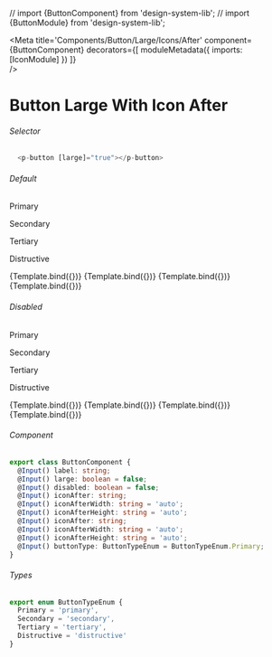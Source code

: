 // import {ButtonComponent} from 'design-system-lib';
// import {ButtonModule} from 'design-system-lib';

<Meta title='Components/Button/Large/Icons/After'
  component={ButtonComponent}
  decorators={[
    moduleMetadata({
      imports: [IconModule]
    })
  ]}  
/>


# Button Large With Icon After

###### Selector
```ts
  <p-button [large]="true"></p-button>
```

###### Default
<Canvas>
  <p className="story-title">Primary</p>
  <p className="story-title">Secondary</p>
  <p className="story-title">Tertiary</p>
  <p className="story-title">Distructive</p>
  <Story name="Primary Icon After"
    args={{
      label: 'Label',
      large: true,
      buttonType: ButtonTypeEnum.Primary,
      iconAfter: 'chevron-down',
      iconAfterWidth: '17'
    }}>
    {Template.bind({})}
  </Story>
  <Story name="Secondary Icon After"
    args={{
      label: 'Label',
      large: true,
      buttonType: ButtonTypeEnum.Secondary,
      iconAfter: 'chevron-down',
      iconAfterWidth: '17'
    }}>
    {Template.bind({})}
  </Story>
  <Story name="Tertiary Icon After"
    args={{
      label: 'Label',
      large: true,
      buttonType: ButtonTypeEnum.Tertiary,
      iconAfter: 'chevron-down',
      iconAfterWidth: '17'
    }}>
    {Template.bind({})}
  </Story>
  <Story name="Distructive Icon After"
      args={{
        label: 'Label',
        large: true,
        buttonType: ButtonTypeEnum.Distructive,
        iconAfter: 'chevron-down',
        iconAfterWidth: '17'
      }}>
      {Template.bind({})}
    </Story>
</Canvas>

###### Disabled
<Canvas>
  <p className="story-title">Primary</p>
  <p className="story-title">Secondary</p>
  <p className="story-title">Tertiary</p>
  <p className="story-title">Distructive</p>
  <Story name="Primary Icon After Disabled"
    args={{
      label: 'Label',
      large: true,
      disabled: true,
      buttonType: ButtonTypeEnum.Primary,
      iconAfter: 'chevron-down',
      iconAfterWidth: '17'
    }}>
    {Template.bind({})}
  </Story>
  <Story name="Secondary Icon After Disabled"
    args={{
      label: 'Label',
      large: true,
      disabled: true,
      buttonType: ButtonTypeEnum.Secondary,
      iconAfter: 'chevron-down',
      iconAfterWidth: '17'
    }}>
    {Template.bind({})}
  </Story>
  <Story name="Tertiary Icon After Disabled"
    args={{
      label: 'Label',
      large: true,
      disabled: true,
      buttonType: ButtonTypeEnum.Tertiary,
      iconAfter: 'chevron-down',
      iconAfterWidth: '17'
    }}>
    {Template.bind({})}
  </Story>
  <Story name="Distructive Icon After Disabled"
      args={{
        label: 'Label',
        large: true,
        disabled: true,
        buttonType: ButtonTypeEnum.Distructive,
        iconAfter: 'chevron-down',
        iconAfterWidth: '17'
      }}>
      {Template.bind({})}
    </Story>
</Canvas>

###### Component
```ts
export class ButtonComponent {
  @Input() label: string;
  @Input() large: boolean = false;
  @Input() disabled: boolean = false;
  @Input() iconAfter: string;
  @Input() iconAfterWidth: string = 'auto';
  @Input() iconAfterHeight: string = 'auto';
  @Input() iconAfter: string;
  @Input() iconAfterWidth: string = 'auto';
  @Input() iconAfterHeight: string = 'auto';
  @Input() buttonType: ButtonTypeEnum = ButtonTypeEnum.Primary;
}
```

###### Types
```ts
export enum ButtonTypeEnum {
  Primary = 'primary',
  Secondary = 'secondary',
  Tertiary = 'tertiary',
  Distructive = 'distructive'
}
```
